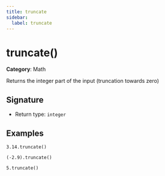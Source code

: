 ```yaml
---
title: truncate
sidebar:
  label: truncate
---
```


# truncate()

**Category**: Math

Returns the integer part of the input (truncation towards zero)

## Signature

- Return type: `integer`

## Examples

```fhirpath
3.14.truncate()
```

```fhirpath
(-2.9).truncate()
```

```fhirpath
5.truncate()
```


